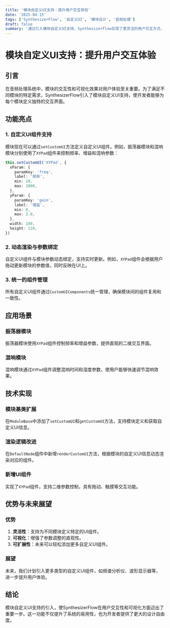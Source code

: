 ```yaml
---
title: '模块自定义UI支持：提升用户交互体验'
date: '2025-04-15'
tags: ['SynthesizerFlow', '自定义UI', '模块设计', '音频处理']
draft: false
summary: '通过引入模块自定义UI支持，SynthesizerFlow实现了更灵活的用户交互方式，显著提升了模块的可用性和可视化效果。'
---
```


# 模块自定义UI支持：提升用户交互体验

## 引言

在音频处理系统中，模块的交互性和可视化效果对用户体验至关重要。为了满足不同模块的特定需求，SynthesizerFlow引入了模块自定义UI支持，使开发者能够为每个模块定义独特的交互界面。

## 功能亮点

### 1. 自定义UI组件支持

模块现在可以通过`setCustomUI`方法定义自定义UI组件。例如，振荡器模块和混响模块分别使用了`XYPad`组件来控制频率、增益和混响参数：

```typescript
this.setCustomUI('XYPad', {
  xParam: {
    paramKey: 'freq',
    label: '频率',
    min: 20,
    max: 2000,
  },
  yParam: {
    paramKey: 'gain',
    label: '增益',
    min: 0,
    max: 2.0,
  },
  width: 180,
  height: 120,
})
```

### 2. 动态渲染与参数绑定

自定义UI组件与模块参数动态绑定，支持实时更新。例如，`XYPad`组件会根据用户拖动更新模块的参数值，同时反映在UI上。

### 3. 统一的组件管理

所有自定义UI组件通过`CustomUIComponents`统一管理，确保模块间的组件复用和一致性。

## 应用场景

### 振荡器模块

振荡器模块使用`XYPad`组件控制频率和增益参数，提供直观的二维交互界面。

### 混响模块

混响模块通过`XYPad`组件调整混响时间和湿度参数，使用户能够快速调节混响效果。

## 技术实现

### 模块基类扩展

在`ModuleBase`中添加了`setCustomUI`和`getCustomUI`方法，支持模块定义和获取自定义UI信息。

### 渲染逻辑改进

在`DefaultNode`组件中新增`renderCustomUI`方法，根据模块的自定义UI信息动态渲染对应的组件。

### 新增UI组件

实现了`XYPad`组件，支持二维参数控制，具有拖动、触摸等交互功能。

## 优势与未来展望

### 优势

1. **灵活性**：支持为不同模块定义特定的UI组件。
2. **可视化**：增强了参数调整的直观性。
3. **可扩展性**：未来可以轻松添加更多自定义UI组件。

### 展望

未来，我们计划引入更多类型的自定义UI组件，如频谱分析仪、波形显示器等，进一步提升用户体验。

## 结论

模块自定义UI支持的引入，使SynthesizerFlow在用户交互性和可视化方面迈出了重要一步。这一功能不仅提升了系统的易用性，也为开发者提供了更大的设计自由度。
